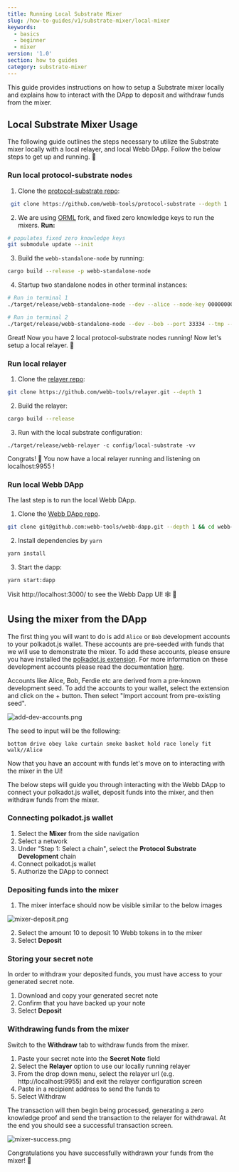 ```yaml
---
title: Running Local Substrate Mixer
slug: /how-to-guides/v1/substrate-mixer/local-mixer
keywords:
  - basics
  - beginner
  - mixer
version: '1.0'
section: how to guides
category: substrate-mixer
---
```


This guide provides instructions on how to setup a Substrate mixer locally and explains how to interact with the DApp to deposit and withdraw funds from the mixer.

## Local Substrate Mixer Usage

The following guide outlines the steps necessary to utilize the Substrate mixer locally with a local relayer, and local Webb DApp. Follow the below steps to get up and running. 🏃

### Run local protocol-substrate nodes

1. Clone the [protocol-substrate repo](https://github.com/webb-tools/protocol-substrate):

```bash
 git clone https://github.com/webb-tools/protocol-substrate --depth 1
```

2. We are using [ORML](https://github.com/open-web3-stack/open-runtime-module-library/tree/a5ee7866c763efbd3afe0cd81fec54cede83a65f) fork, and fixed zero knowledge keys to run the mixers. **Run:**

```bash
# populates fixed zero knowledge keys
git submodule update --init
```

3. Build the `webb-standalone-node` by running:

```bash
cargo build --release -p webb-standalone-node
```

4. Startup two standalone nodes in other terminal instances:

```bash
# Run in terminal 1
./target/release/webb-standalone-node --dev --alice --node-key 0000000000000000000000000000000000000000000000000000000000000001 --ws-port=9944 --rpc-cors all

# Run in terminal 2
./target/release/webb-standalone-node --dev --bob --port 33334 --tmp --bootnodes /ip4/127.0.0.1/tcp/30333/p2p/12D3KooWEyoppNCUx8Yx66oV9fJnriXwCcXwDDUA2kj6vnc6iDEp
```

Great! Now you have 2 local protocol-substrate nodes running! Now let's setup a local relayer. 🚀

### Run local relayer

1. Clone the [relayer repo](https://github.com/webb-tools/relayer):

```bash
git clone https://github.com/webb-tools/relayer.git --depth 1
```

2. Build the relayer:

```bash
cargo build --release
```

3. Run with the local substrate configuration:

```
./target/release/webb-relayer -c config/local-substrate -vv
```

Congrats! 🎉 You now have a local relayer running and listening on localhost:9955 !

### Run local Webb DApp

The last step is to run the local Webb DApp.

1. Clone the [Webb DApp repo](https://github.com/webb-tools/webb-dapp).

```bash
git clone git@github.com:webb-tools/webb-dapp.git --depth 1 && cd webb-dapp
```

2. Install dependencies by `yarn`

```bash
yarn install
```

3. Start the dapp:

```bash
yarn start:dapp
```

Visit http://localhost:3000/ to see the Webb Dapp UI! 🕸️ 🚀

## Using the mixer from the DApp

The first thing you will want to do is add `Alice` or `Bob` development accounts to your polkadot.js wallet. These accounts are pre-seeded with funds that we will use
to demonstrate the mixer. To add these accounts, please ensure you have installed the [polkadot.js extension](https://polkadot.js.org/extension/). For more information on these development accounts
please read the documentation [here](https://docs.substrate.io/v3/tools/subkey/#well-known-keys).

Accounts like Alice, Bob, Ferdie etc are derived from a pre-known development seed. To add the accounts to your wallet, select the extension and click on the + button.
Then select "Import account from pre-existing seed".

![add-dev-accounts.png](../../../../src/images/how-to/add-dev-accounts.png)

The seed to input will be the following:

```
bottom drive obey lake curtain smoke basket hold race lonely fit walk//Alice
```

Now that you have an account with funds let's move on to interacting with the mixer in the UI!

The below steps will guide you through interacting with the Webb DApp to connect your polkadot.js wallet, deposit funds into the mixer,
and then withdraw funds from the mixer.

### Connecting polkadot.js wallet

1. Select the **Mixer** from the side navigation
2. Select a network
3. Under "Step 1: Select a chain", select the **Protocol Substrate Development** chain
4. Connect polkadot.js wallet
5. Authorize the DApp to connect

### Depositing funds into the mixer

1. The mixer interface should now be visible similar to the below images

![mixer-deposit.png](../../../../src/images/how-to/mixer-deposit.png)

2. Select the amount 10 to deposit 10 Webb tokens in to the mixer
3. Select **Deposit**

### Storing your secret note

In order to withdraw your deposited funds, you must have access to your generated secret note.

1. Download and copy your generated secret note
2. Confirm that you have backed up your note
3. Select **Deposit**

### Withdrawing funds from the mixer

Switch to the **Withdraw** tab to withdraw funds from the mixer.

1. Paste your secret note into the **Secret Note** field
2. Select the **Relayer** option to use our locally running relayer
3. From the drop down menu, select the relayer url (e.g. http://localhost:9955) and exit the relayer configuration screen
4. Paste in a recipient address to send the funds to
5. Select Withdraw

The transaction will then begin being processed, generating a zero knowledge proof and send the transaction to the relayer for withdrawal. At the
end you should see a successful transaction screen.

![mixer-success.png](../../../../src/images/how-to/mixer-success.png)

Congratulations you have successfully withdrawn your funds from the mixer! 🎉

